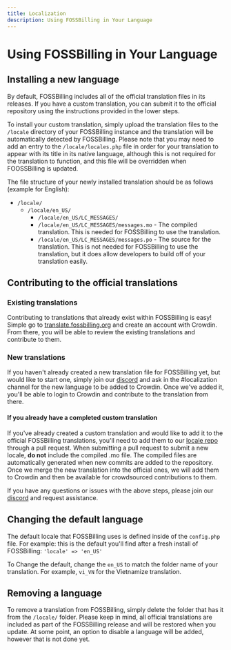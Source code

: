 ```yaml
---
title: Localization
description: Using FOSSBilling in Your Language
---
```



# <FontAwesomeIcon icon={faLanguage} /> Using FOSSBilling in Your Language

## Installing a new language
By default, FOSSBilling includes all of the official translation files in its releases. If you have a custom translation, you can submit it to the official repository using the instructions provided in the lower steps.

To install your custom translation, simply upload the translation files to the `/locale` directory of your FOSSBilling instance and the translation will be automatically detected by FOSSBilling. 
Please note that you may need to add an entry to the `/locale/locales.php` file in order for your translation to appear with its title in its native language, although this is not required for the translation to function, and this file will be overridden when FOOSSBilling is updated.

The file structure of your newly installed translation should be as follows (example for English):
  - `/locale/`
    - `/locale/en_US/`
      - `/locale/en_US/LC_MESSAGES/`
      - `/locale/en_US/LC_MESSAGES/messages.mo` - The compiled translation. This is needed for FOSSBilling to use the translation.
      - `/locale/en_US/LC_MESSAGES/messages.po` - The source for the translation. This is not needed for FOSSBilling to use the translation, but it does allow developers to build off of your translation easily.

## Contributing to the official translations

### Existing translations
Contributing to translations that already exist within FOSSBilling is easy! Simple go to [translate.fossbilling.org](https://translate.fossbilling.org/) and create an account with Crowdin. From there, you will be able to review the existing translations and contribute to them.

### New translations
If you haven't already created a new translation file for FOSSBilling yet, but would like to start one, simply join our [discord](https://fossbilling.org/discord) and ask in the #localization channel for the new language to be added to Crowdin.
Once we've added it, you'll be able to login to Crowdin and contribute to the translation from there.

#### If you already have a completed custom translation
If you've already created a custom translation and would like to add it to the official FOSSBilling translations, you'll need to add them to our [locale repo](https://github.com/FOSSBilling/locale) through a pull request.
When submitting a pull request to submit a new locale, **do not** include the compiled .mo file. The compiled files are automatically generated when new commits are added to the repository.
Once we merge the new translation into the official ones, we will add them to Crowdin and then be available for crowdsourced contributions to them. 

If you have any questions or issues with the above steps, please join our [discord](https://fossbilling.org/discord) and request assistance.

## Changing the default language
The default locale that FOSSBilling uses is defined inside of the `config.php` file.
For example: this is the default you'll find after a fresh install of FOSSBilling:
`'locale' => 'en_US'`

To Change the default, change the `en_US` to match the folder name of your translation. For example, `vi_VN` for the Vietnamize translation.

## Removing a language
To remove a translation from FOSSBilling, simply delete the folder that has it from the `/locale/` folder.
Please keep in mind, all official translations are included as part of the FOSSBilling release and will be restored when you update.
At some point, an option to disable a language will be added, however that is not done yet. 